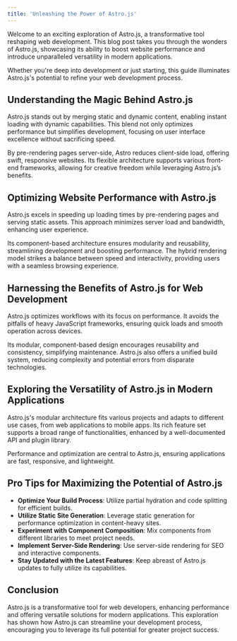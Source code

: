 ```yaml
---
title: 'Unleashing the Power of Astro.js'
---
```


Welcome to an exciting exploration of Astro.js, a transformative tool reshaping web development. This blog post takes you through the wonders of Astro.js, showcasing its ability to boost website performance and introduce unparalleled versatility in modern applications.

Whether you're deep into development or just starting, this guide illuminates Astro.js's potential to refine your web development process.

## Understanding the Magic Behind Astro.js

Astro.js stands out by merging static and dynamic content, enabling instant loading with dynamic capabilities. This blend not only optimizes performance but simplifies development, focusing on user interface excellence without sacrificing speed.

By pre-rendering pages server-side, Astro reduces client-side load, offering swift, responsive websites. Its flexible architecture supports various front-end frameworks, allowing for creative freedom while leveraging Astro.js’s benefits.

## Optimizing Website Performance with Astro.js

Astro.js excels in speeding up loading times by pre-rendering pages and serving static assets. This approach minimizes server load and bandwidth, enhancing user experience.

Its component-based architecture ensures modularity and reusability, streamlining development and boosting performance. The hybrid rendering model strikes a balance between speed and interactivity, providing users with a seamless browsing experience.

## Harnessing the Benefits of Astro.js for Web Development

Astro.js optimizes workflows with its focus on performance. It avoids the pitfalls of heavy JavaScript frameworks, ensuring quick loads and smooth operation across devices.

Its modular, component-based design encourages reusability and consistency, simplifying maintenance. Astro.js also offers a unified build system, reducing complexity and potential errors from disparate technologies.

## Exploring the Versatility of Astro.js in Modern Applications

Astro.js's modular architecture fits various projects and adapts to different use cases, from web applications to mobile apps. Its rich feature set supports a broad range of functionalities, enhanced by a well-documented API and plugin library.

Performance and optimization are central to Astro.js, ensuring applications are fast, responsive, and lightweight.

## Pro Tips for Maximizing the Potential of Astro.js

- **Optimize Your Build Process**: Utilize partial hydration and code splitting for efficient builds.
- **Utilize Static Site Generation**: Leverage static generation for performance optimization in content-heavy sites.
- **Experiment with Component Composition**: Mix components from different libraries to meet project needs.
- **Implement Server-Side Rendering**: Use server-side rendering for SEO and interactive components.
- **Stay Updated with the Latest Features**: Keep abreast of Astro.js updates to fully utilize its capabilities.

## Conclusion

Astro.js is a transformative tool for web developers, enhancing performance and offering versatile solutions for modern applications. This exploration has shown how Astro.js can streamline your development process, encouraging you to leverage its full potential for greater project success.
